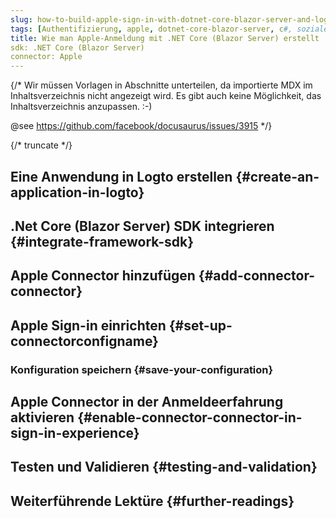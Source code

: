 ```yaml
---
slug: how-to-build-apple-sign-in-with-dotnet-core-blazor-server-and-logto
tags: [Authentifizierung, apple, dotnet-core-blazor-server, c#, soziale Anmeldung, Anmeldung, Login]
title: Wie man Apple-Anmeldung mit .NET Core (Blazor Server) erstellt
sdk: .NET Core (Blazor Server)
connector: Apple
---
```


{/*
  Wir müssen Vorlagen in Abschnitte unterteilen, da importierte MDX im Inhaltsverzeichnis nicht angezeigt wird.
  Es gibt auch keine Möglichkeit, das Inhaltsverzeichnis anzupassen. :-)

  @see https://github.com/facebook/docusaurus/issues/3915
*/}




{/* truncate */}

<Intro connector={connector} sdk=".NET Core (Blazor Server)" link="https://learn.microsoft.com/en-us/aspnet/core/blazor/hosting-models?view=aspnetcore-9.0#blazor-server" />

## Eine Anwendung in Logto erstellen \{#create-an-application-in-logto}

<CreateApplication type="Traditionelle Webanwendung" framework=".Net Core (Blazor Server)" />

## .Net Core (Blazor Server) SDK integrieren \{#integrate-framework-sdk}

<IntegrateSdk />

## Apple Connector hinzufügen \{#add-connector-connector}

<AddSocialConnector connector={connector} framework=".Net Core (Blazor Server)" />

## Apple Sign-in einrichten \{#set-up-connectorconfigname}

<ConnectorGuide />

### Konfiguration speichern \{#save-your-configuration}

<SaveYourConfiguration connector={connector} />

## Apple Connector in der Anmeldeerfahrung aktivieren \{#enable-connector-connector-in-sign-in-experience}

<EnableSocialConnector connector={connector} />

## Testen und Validieren \{#testing-and-validation}

<TestingAndValidation connector={connector} sdk=".NET Core (Blazor Server)" />

## Weiterführende Lektüre \{#further-readings}

<FurtherReadings />